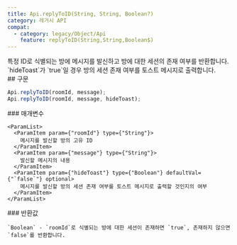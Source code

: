 ```yaml
---
title: Api.replyToID(String, String, Boolean?)
category: 레거시 API
compat:
  - category: legacy/Object/Api
    feature: replyToID(String,String,Boolean$)
---
```


<Section>
  특정 ID로 식별되는 방에 메시지를 발신하고 방에 대한 세션의 존재 여부를 반환합니다. `hideToast`가 `true`일 경우 방의 세션 존재 여부를 토스트 메시지로 출력합니다.
</Section>
<Section>
  ## 구문

  ~~~js
  Api.replyToID(roomId, message);
  Api.replyToID(roomId, message, hideToast);
  ~~~

  <Section>
    ### 매개변수

    <ParamList>
      <ParamItem param={"roomId"} type={"String"}>
        메시지를 발신할 방의 고유 ID
      </ParamItem>
      <ParamItem param={"message"} type={"String"}>
        발신할 메시지의 내용
      </ParamItem>
      <ParamItem param={"hideToast"} type={"Boolean"} defaultVal={"`false`"} optional>
        메시지를 발신할 방의 세션 존재 여부를 토스트 메시지로 출력할 것인지의 여부
      </ParamItem>
    </ParamList>
  </Section>
  <Section>
    ### 반환값

    `Boolean` - `roomId`로 식별되는 방에 대한 세션이 존재하면 `true`, 존재하지 않으면 `false`를 반환합니다.
  </Section>
</Section>